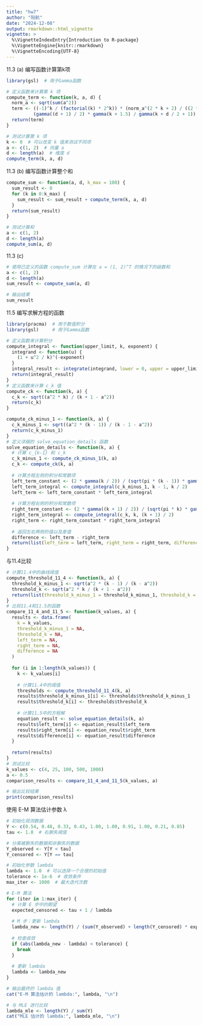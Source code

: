 ```yaml
---
title: "hw7"
author: "阳航"
date: "2024-12-08"
output: rmarkdown::html_vignette
vignette: >
  %\VignetteIndexEntry{Introduction to R-package}
  %\VignetteEngine{knitr::rmarkdown}
  %\VignetteEncoding{UTF-8}
---
```

11.3 (a) 编写函数计算第k项
```r
library(gsl)  # 用于Gamma函数

# 定义函数来计算第 k 项
compute_term <- function(k, a, d) {
  norm_a <- sqrt(sum(a^2))
  term <- ((-1)^k / (factorial(k) * 2^k)) * (norm_a^(2 * k + 2) / ((2 * k + 1) * (2 * k + 2))) *
          (gamma((d + 1) / 2) * gamma(k + 1.5) / gamma(k + d / 2 + 1))
  return(term)
}

# 测试计算第 k 项
k <- 0  # 可以改变 k 值来测试不同项
a <- c(1, 2)  # 向量 a
d <- length(a)  # 维度 d
compute_term(k, a, d)

```
11.3 (b) 编写函数计算整个和
```r
compute_sum <- function(a, d, k_max = 100) {
  sum_result <- 0
  for (k in 0:k_max) {
    sum_result <- sum_result + compute_term(k, a, d)
  }
  return(sum_result)
}

# 测试计算和
a <- c(1, 2)
d <- length(a)
compute_sum(a, d)

```
11.3 (c)
```r
# 使用已定义的函数 compute_sum 计算在 a = (1, 2)^T 的情况下的级数和
a <- c(1, 2)
d <- length(a)
sum_result <- compute_sum(a, d)

# 输出结果
sum_result

```
11.5 编写求解方程的函数
```r
library(pracma)  # 用于数值积分
library(gsl)     # 用于Gamma函数

# 定义函数来计算积分
compute_integral <- function(upper_limit, k, exponent) {
  integrand <- function(u) {
    (1 + u^2 / k)^(-exponent)
  }
  integral_result <- integrate(integrand, lower = 0, upper = upper_limit)$value
  return(integral_result)
}
# 定义函数来计算 c_k 值
compute_ck <- function(k, a) {
  c_k <- sqrt((a^2 * k) / (k + 1 - a^2))
  return(c_k)
}

compute_ck_minus_1 <- function(k, a) {
  c_k_minus_1 <- sqrt((a^2 * (k - 1)) / (k - 1 - a^2))
  return(c_k_minus_1)
}
# 定义详细的 solve_equation_details 函数
solve_equation_details <- function(k, a) {
  # 计算 c_{k-1} 和 c_k
  c_k_minus_1 <- compute_ck_minus_1(k, a)
  c_k <- compute_ck(k, a)
  
  # 计算方程左侧的积分和常数项
  left_term_constant <- (2 * gamma(k / 2)) / (sqrt(pi * (k - 1)) * gamma((k - 1) / 2))
  left_term_integral <- compute_integral(c_k_minus_1, k - 1, k / 2)
  left_term <- left_term_constant * left_term_integral
  
  # 计算方程右侧的积分和常数项
  right_term_constant <- (2 * gamma((k + 1) / 2)) / (sqrt(pi * k) * gamma(k / 2))
  right_term_integral <- compute_integral(c_k, k, (k + 1) / 2)
  right_term <- right_term_constant * right_term_integral
  
  # 返回左右两侧的值以及差值
  difference <- left_term - right_term
  return(list(left_term = left_term, right_term = right_term, difference = difference))
}

```
与11.4比较
```r
# 计算11.4中的曲线阈值
compute_threshold_11_4 <- function(k, a) {
  threshold_k_minus_1 <- sqrt(a^2 * (k - 1) / (k - a^2))
  threshold_k <- sqrt(a^2 * k / (k + 1 - a^2))
  return(list(threshold_k_minus_1 = threshold_k_minus_1, threshold_k = threshold_k))
}
# 比较11.4和11.5的函数
compare_11_4_and_11_5 <- function(k_values, a) {
  results <- data.frame(
    k = k_values,
    threshold_k_minus_1 = NA,
    threshold_k = NA,
    left_term = NA,
    right_term = NA,
    difference = NA
  )
  
  for (i in 1:length(k_values)) {
    k <- k_values[i]
    
    # 计算11.4中的阈值
    thresholds <- compute_threshold_11_4(k, a)
    results$threshold_k_minus_1[i] <- thresholds$threshold_k_minus_1
    results$threshold_k[i] <- thresholds$threshold_k
    
    # 计算11.5中的方程解
    equation_result <- solve_equation_details(k, a)
    results$left_term[i] <- equation_result$left_term
    results$right_term[i] <- equation_result$right_term
    results$difference[i] <- equation_result$difference
  }
  
  return(results)
}
# 测试比较
k_values <- c(4, 25, 100, 500, 1000)
a <- 0.5
comparison_results <- compare_11_4_and_11_5(k_values, a)

# 输出比较结果
print(comparison_results)


```
使用 E-M 算法估计参数 λ
```r
# 初始化观测数据
Y <- c(0.54, 0.48, 0.33, 0.43, 1.00, 1.00, 0.91, 1.00, 0.21, 0.85)
tau <- 1.0  # 右删失阈值

# 分离被删失的数据和非删失的数据
Y_observed <- Y[Y < tau]
Y_censored <- Y[Y == tau]

# 初始化参数 lambda
lambda <- 1.0  # 可以选择一个合理的初始值
tolerance <- 1e-6  # 收敛条件
max_iter <- 1000  # 最大迭代次数

# E-M 算法
for (iter in 1:max_iter) {
  # 计算 E 步中的期望
  expected_censored <- tau + 1 / lambda
  
  # M 步：更新 lambda
  lambda_new <- length(Y) / (sum(Y_observed) + length(Y_censored) * expected_censored)
  
  # 检查收敛
  if (abs(lambda_new - lambda) < tolerance) {
    break
  }
  
  # 更新 lambda
  lambda <- lambda_new
}

# 输出最终的 lambda 值
cat("E-M 算法估计的 lambda:", lambda, "\n")

# 与 MLE 进行比较
lambda_mle <- length(Y) / sum(Y)
cat("MLE 估计的 lambda:", lambda_mle, "\n")

```

